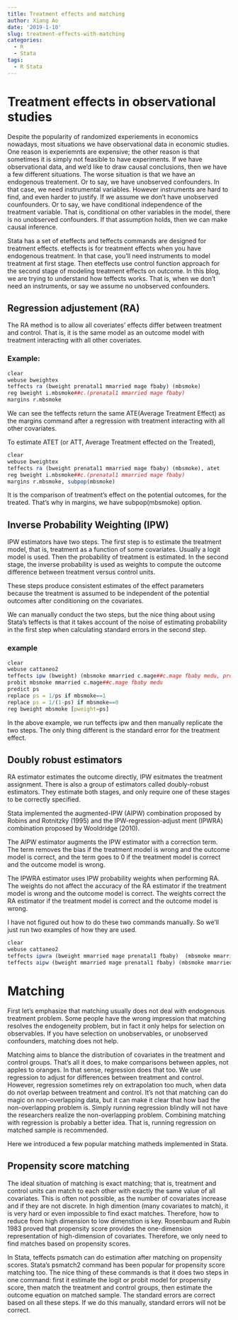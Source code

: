 ```yaml
---
title: Treatment effects and matching
author: Xiang Ao
date: '2019-1-10'
slug: treatment-effects-with-matching
categories:
  - R
  - Stata
tags:
  - R Stata
---
```


# Treatment effects in observational studies

Despite the popularity of randomized experiements in economics nowadays, most situations we have observational data in economic studies.  One reason is experiemnts are expensive; the other reason is that sometimes it is simply not feasible to have experiments.  If we have observational data, and we'd like to draw causal conclusions, then we have a few different situations.  The worse situation is that we have an endogenous treatement.  Or to say, we have unobserved confounders.  In that case, we need instrumental variables.  However instruments are hard to find, and even harder to justify.  If we assume we don't have unobserved counfounders.  Or to say, we have conditional independence of the treatment variable.  That is, conditional on other variables in the model, there is no unobserved confounders.  If that assumption holds, then we can make causal inference.

Stata has a set of eteffects and teffects commands are designed for treatment effects.  eteffects is for treatment effects when you have endogenous treatment.  In that case, you'll need instruments to model treatment at first stage.  Then eteffects use control function approach for the second stage of modeling treatment effects on outcome.  In this blog, we are trying to understand how teffects works.  That is, when we don't need an instruments, or say we assume no unobserved confounders.  

## Regression adjustement (RA)

The RA method is to allow all coveriates' effects differ between treatment and control.  That is, it is the same model as an outcome model with treatment interacting with all other coveriates.  

### Example:

```r
clear
webuse bweightex
teffects ra (bweight prenatal1 mmarried mage fbaby) (mbsmoke)
reg bweight i.mbsmoke##c.(prenatal1 mmarried mage fbaby)
margins r.mbsmoke
```

We can see the teffects return the same ATE(Average Treatment Effect) as the margins command after a regression with treatment interacting with all other covariates.

To estimate ATET (or ATT, Average Treatment effected on the Treated), 

```r
clear
webuse bweightex
teffects ra (bweight prenatal1 mmarried mage fbaby) (mbsmoke), atet
reg bweight i.mbsmoke##c.(prenatal1 mmarried mage fbaby)
margins r.mbsmoke, subpop(mbsmoke)
```

It is the comparison of treatment's effect on the potential outcomes, for the treated.  That's why in margins, we have subpop(mbsmoke) option.


## Inverse Probability Weighting (IPW)


IPW estimators have two steps.  The first step is to estimate the treatment model, that is, treatment as a function of some covariates. Usually a logit model is used.  Then the probability of treatment is estimated.  In the second stage, the inverse probability is used as weights to compute the outcome difference between treatment versus control units.  

These steps produce consistent estimates of the effect parameters
because the treatment is assumed to be independent of the potential
outcomes after conditioning on the covariates. 

We can manually conduct the two steps, but the nice thing about using Stata's teffects is that it takes account of the noise of estimating probability in the first step when calculating standard errors in the second step.  

### example
```r
clear
webuse cattaneo2
teffects ipw (bweight) (mbsmoke mmarried c.mage##c.mage fbaby medu, probit)
probit mbsmoke mmarried c.mage##c.mage fbaby medu
predict ps
replace ps = 1/ps if mbsmoke==1
replace ps = 1/(1-ps) if mbsmoke==0
reg bweight mbsmoke [pweight=ps]
```

In the above example, we run teffects ipw and then manually replicate the two steps.  The only thing different is the standard error for the treatment effect.

## Doubly robust estimators

RA estimator estimates the outcome directly, IPW esitmates the treatment assignment.  There is also a group of estimators called doubly-robust estimators.  They estimate both stages, and only require one of these stages to be correctly specified.  

Stata implemented the augmented-IPW (AIPW) combination proposed by Robins and Rotnitzky (1995) and the IPW-regression-adjust ment (IPWRA) combination proposed by Wooldridge (2010).

The AIPW estimator augments the IPW estimator with a correction term. The term removes the bias if the treatment model is wrong and the outcome model is correct, and the term goes to 0 if the treatment model is correct and the outcome model is wrong.

The IPWRA estimator uses IPW probability weights when performing RA. The weights do not affect the accuracy of the RA estimator if the treatment model is wrong and the outcome model is correct. The weights correct the RA estimator if the treatment model is correct and the outcome model is wrong.

I have not figured out how to do these two commands manually.  So we'll just run two examples of how they are used.

```r
clear
webuse cattaneo2
teffects ipwra (bweight mmarried mage prenatal1 fbaby)  (mbsmoke mmarried mage prenatal1 fbaby)
teffects aipw (bweight mmarried mage prenatal1 fbaby) (mbsmoke mmarried mage prenatal1 fbaby)
```

# Matching

First let's emphasize that matching usually does not deal with endogenous treatment problem.  Some people have the wrong impression that matching resolves the endogeneity problem, but in fact it only helps for selection on observables.  If you have selection on unobservables, or unobserved confounders, matching does not help.

Matching aims to blance the distribution of covariates in the treatment and control groups.  That's all it does, to make comparisons between apples, not apples to oranges.  In that sense, regression does that too.  We use regression to adjust for differences between treatment and control.  However, regression sometimes rely on extrapolation too much, when data do not overlap between treatment and control.  It's not that matching can do magic on non-overlapping data, but it can make it clear that how bad the non-overlapping problem is.  Simply running regression blindly will not have the researchers realize the non-overlapping problem.  Combining matching with regression is probably a better idea.  That is, running regression on matched sample is recommended.

Here we introduced a few popular matching matheds implemented in Stata.

## Propensity score matching

The ideal situation of matching is exact matching; that is, treatment and control units can match to each other with exactly the same value of all covariates.  This is often not possible, as the number of covariates increase and if they are not discrete.  In high dimention (many covariates to match), it is very hard or even impossible to find exact matches.  Therefore, how to reduce from high dimension to low dimenstion is key.  Rosenbaum and Rubin 1983 proved that propensity score provides the one-dimension representation of high-dimension of covariates.  Therefore, we only need to find matches based on propensity scores.

In Stata, teffects psmatch can do estimation after matching on propensity scores.  Stata's psmatch2 command has been popular for propensity score matching too.  The nice thing of these commands is that it does two steps in one command: first it estimate the logit or probit model for propensity score, then match the treatment and control groups, then estimate the outcome equation on matched sample.  The standard errors are correct based on all these steps.  If we do this manually, standard errors will not be correct.







